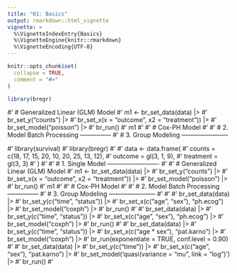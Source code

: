 ```yaml
---
title: "01: Basics"
output: rmarkdown::html_vignette
vignette: >
  %\VignetteIndexEntry{Basics}
  %\VignetteEngine{knitr::rmarkdown}
  %\VignetteEncoding{UTF-8}
---
```


```r
knitr::opts_chunk$set(
  collapse = TRUE,
  comment = "#>"
)
```

```r
library(bregr)
```


#' # Generalized Linear (GLM) Model
#' m1 <- br_set_data(data) |>
#'   br_set_y("counts") |>
#'   br_set_x(x = "outcome", x2 = "treatment")) |>
#'   br_set_model("poisson") |>
#'   br_run()
#' m1
#'
#' # Cox-PH Model
#'
#' # 2. Model Batch Processing ---------------
#' # 3. Group Modeling -----------------------

#' library(survival)
#' library(bregr)
#'
#' data <- data.frame(
#'   counts = c(18, 17, 15, 20, 10, 20, 25, 13, 12),
#'   outcome = gl(3, 1, 9),
#'   treatment = gl(3, 3)
#' )
#' 
#' # 1. Single Model -------------------------
#'
#' # Generalized Linear (GLM) Model
#' m1 <- br_set_data(data) |>
#'   br_set_y("counts") |>
#'   br_set_x(x = "outcome", x2 = "treatment")) |>
#'   br_set_model("poisson") |>
#'   br_run()
#' m1
#'
#' # Cox-PH Model
#'
#' # 2. Model Batch Processing ---------------
#' # 3. Group Modeling -----------------------
#'
#'
#' br_set_data(data) |>
#'   br_set_y(c("time", "status")) |>
#'   br_set_x(c("age", "sex"), "ph.ecog") |>
#'   br_set_model("coxph") |>
#'   br_run()
#'
#' br_set_data(data) |>
#'   br_set_y(c("time", "status")) |>
#'   br_set_x(c("age", "sex"), "ph.ecog") |>
#'   br_set_model("coxph") |>
#'   br_run()
#'
#' br_set_data(data) |>
#'   br_set_y(c("time", "status")) |>
#'   br_set_x(c("age * sex"), "pat.karno") |>
#'   br_set_model("coxph") |>
#'   br_run(exponentiate = TRUE, conf.level = 0.90)
#'
#' br_set_data(data) |>
#'   br_set_y(c("time")) |>
#'   br_set_x(c("age", "sex"), "pat.karno") |>
#'   br_set_model('quasi(variance = "mu", link = "log")') |>
#'   br_run()
#'
